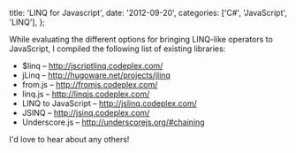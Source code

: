 
  title: 'LINQ for Javascript',
  date: '2012-09-20',
  categories: ['C#', 'JavaScript', 'LINQ'],
};


While evaluating the different options for bringing LINQ-like operators to JavaScript, I compiled the following list of existing libraries:

- \$linq &#8211; <http://jscriptlinq.codeplex.com/>
- jLinq &#8211; <http://hugoware.net/projects/jlinq>
- from.js &#8211; <http://fromjs.codeplex.com/>
- linq.js &#8211; <http://linqjs.codeplex.com/>
- LINQ to JavaScript &#8211; <http://jslinq.codeplex.com/>
- JSINQ &#8211; <http://jsinq.codeplex.com/>
- Underscore.js &#8211; <http://underscorejs.org/#chaining>

I'd love to hear about any others!
